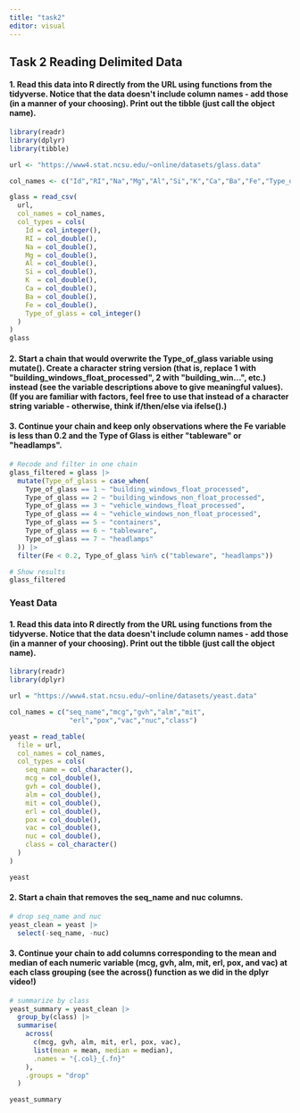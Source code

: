 ```yaml
---
title: "task2"
editor: visual
---
```


## Task 2 Reading Delimited Data

#### 1.  Read this data into R directly from the URL using functions from the tidyverse. Notice that the data doesn\'t include column names - add those (in a manner of your choosing). Print out the tibble (just call the object name).

```r
library(readr)
library(dplyr)
library(tibble)

url <- "https://www4.stat.ncsu.edu/~online/datasets/glass.data"

col_names <- c("Id","RI","Na","Mg","Al","Si","K","Ca","Ba","Fe","Type_of_glass")

glass = read_csv(
  url,
  col_names = col_names,
  col_types = cols(
    Id = col_integer(),
    RI = col_double(),
    Na = col_double(),
    Mg = col_double(),
    Al = col_double(),
    Si = col_double(),
    K  = col_double(),
    Ca = col_double(),
    Ba = col_double(),
    Fe = col_double(),
    Type_of_glass = col_integer()
  )
)
glass
```

#### 2.  Start a chain that would overwrite the Type_of_glass variable using mutate(). Create a character string version (that is, replace 1 with \"building_windows_float_processed\", 2 with \"building_win\...\", etc.) instead (see the variable descriptions above to give meaningful values). (If you are familiar with factors, feel free to use that instead of a character string variable - otherwise, think if/then/else via ifelse().)

#### 3. Continue your chain and keep only observations where the Fe variable is less than 0.2 and the Type of Glass is either \"tableware\" or \"headlamps\".

```r
# Recode and filter in one chain
glass_filtered = glass |>
  mutate(Type_of_glass = case_when(
    Type_of_glass == 1 ~ "building_windows_float_processed",
    Type_of_glass == 2 ~ "building_windows_non_float_processed",
    Type_of_glass == 3 ~ "vehicle_windows_float_processed",
    Type_of_glass == 4 ~ "vehicle_windows_non_float_processed",
    Type_of_glass == 5 ~ "containers",
    Type_of_glass == 6 ~ "tableware",
    Type_of_glass == 7 ~ "headlamps"
  )) |>
  filter(Fe < 0.2, Type_of_glass %in% c("tableware", "headlamps"))

# Show results
glass_filtered

```

### Yeast Data

#### 1. Read this data into R directly from the URL using functions from the tidyverse. Notice that the data doesn\'t include column names - add those (in a manner of your choosing). Print out the tibble (just call the object name).

```r
library(readr)
library(dplyr)

url = "https://www4.stat.ncsu.edu/~online/datasets/yeast.data"

col_names = c("seq_name","mcg","gvh","alm","mit",
               "erl","pox","vac","nuc","class")

yeast = read_table(
  file = url,
  col_names = col_names,
  col_types = cols(
    seq_name = col_character(),
    mcg = col_double(),
    gvh = col_double(),
    alm = col_double(),
    mit = col_double(),
    erl = col_double(),  
    pox = col_double(),  
    vac = col_double(),
    nuc = col_double(),
    class = col_character()
  )
)

yeast
```

#### 2. Start a chain that removes the seq_name and nuc columns.

```r
# drop seq_name and nuc
yeast_clean = yeast |>
  select(-seq_name, -nuc)

```

#### 3. Continue your chain to add columns corresponding to the mean and median of each numeric variable (mcg, gvh, alm, mit, erl, pox, and vac) at each class grouping (see the across() function as we did in the dplyr video!)

```r
# summarize by class 
yeast_summary = yeast_clean |>
  group_by(class) |>
  summarise(
    across(
      c(mcg, gvh, alm, mit, erl, pox, vac),
      list(mean = mean, median = median),
      .names = "{.col}_{.fn}"
    ),
    .groups = "drop"
  )

yeast_summary
```

#### 
